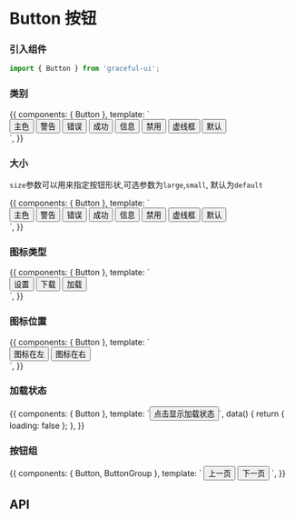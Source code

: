 
<Meta title="通用|Button 按钮" component={Button} />

# Button 按钮

### 引入组件

```js
import { Button } from 'graceful-ui';
```

### 类别

<Preview>
  <Story name="type 类别">
    {{
      components: { Button },
      template: `
        <div>
            <Button type="primary">主色</Button> 
            <Button type="warning">警告</Button> 
            <Button type="error">错误</Button> 
            <Button type="success">成功</Button> 
            <Button type="info">信息</Button> 
            <Button type="disabled">禁用</Button> 
            <Button type="dashed">虚线框</Button> 
            <Button>默认</Button> 
        </div>
      `,
    }}
  </Story>
</Preview>

### 大小

`size`参数可以用来指定按钮形状,可选参数为`large`,`small`, 默认为`default`

<Preview>
  <Story name="size 大小">
    {{
      components: { Button },
      template: `
        <div>
            <Button type="primary" size="large">主色</Button> 
            <Button type="warning">警告</Button> 
            <Button type="error" size="small">错误</Button> 
            <Button type="success" size="large">成功</Button> 
            <Button type="info">信息</Button> 
            <Button type="disabled" size="small">禁用</Button> 
            <Button type="dashed">虚线框</Button> 
            <Button>默认</Button> 
        </div>
      `,
    }}
  </Story>
</Preview>

### 图标类型

<Preview>
  <Story name="icon 图标">
    {{
      components: { Button },
      template: `
        <div>
          <Button icon="setting">设置</Button>
          <Button icon="download">下载</Button>
          <Button icon="loading">加载</Button>
        </div>
      `,
    }}
  </Story>
</Preview>

### 图标位置

<Preview>
  <Story name="iconPosition 图标位置">
    {{
      components: { Button },
      template: `
        <div>
          <Button icon="download" iconPosition="left">图标在左</Button>
          <Button icon="download" iconPosition="right">图标在右</Button>
        </div>
      `,
    }}
  </Story>
</Preview>

### 加载状态

<Preview>
  <Story name="loading 加载状态">
    {{
      components: { Button },
      template: `<Button :loading="loading" @click="loading = !loading">点击显示加载状态</Button>`,
      data() {
        return { loading: false };
      },
    }}
  </Story>
</Preview>

### 按钮组

<Preview>
  <Story name="buttonGroup 按钮组">
    {{
      components: { Button, ButtonGroup },
      template: ` 
        <ButtonGroup>
          <Button icon="left">上一页</Button> 
          <Button icon="right" iconPosition="right">下一页</Button>
        </ButtonGroup>`,
    }}
  </Story>
</Preview>

## API

<Props of={Button} />
